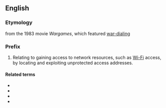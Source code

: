 {{also|war|wär}}
==English==

===Etymology===
from the 1983 movie ''Wargames'', which featured [[war-dialing]]

===Prefix===
{{en-prefix}}

# Relating to gaining access to network resources, such as [[Wi-Fi]] access, by locating and exploiting unprotected access addresses.

====Related terms====
* {{l|en|war-driving}}
* {{l|en|wardriving}}
* {{l|en|war-chalking}}
* {{l|en|warchalking}}